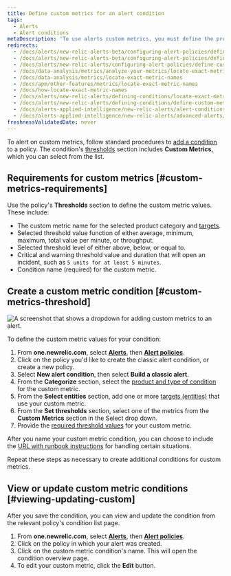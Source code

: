 ```yaml
---
title: Define custom metrics for an alert condition
tags:
  - Alerts
  - Alert conditions
metaDescription: 'To use alerts custom metrics, you must define the product and entity, select the exact custom metric name, and define the thresholds.'
redirects:
  - /docs/alerts/new-relic-alerts-beta/configuring-alert-policies/defining-custom-metrics-alert-condition
  - /docs/alerts/new-relic-alerts-beta/configuring-alert-policies/define-custom-metrics-alert-condition
  - /docs/alerts/new-relic-alerts/configuring-alert-policies/define-custom-metrics-alert-condition
  - /docs/data-analysis/metrics/analyze-your-metrics/locate-exact-metric-names
  - /docs/data-analysis/metrics/locate-exact-metric-names
  - /docs/apm/other-features/metrics/locate-exact-metric-names
  - /docs/how-locate-exact-metric-names
  - /docs/alerts/new-relic-alerts/defining-conditions/locate-exact-metric-names
  - /docs/alerts/new-relic-alerts/defining-conditions/define-custom-metrics-alert-condition
  - /docs/alerts-applied-intelligence/new-relic-alerts/alert-conditions/define-custom-metrics-alert-condition
  - /docs/alerts-applied-intelligence/new-relic-alerts/advanced-alerts/advanced-techniques/define-custom-metrics-alert-condition
freshnessValidatedDate: never
---
```


To alert on custom metrics, follow standard procedures to [add a condition](/docs/alerts-applied-intelligence/new-relic-alerts/alert-conditions/create-alert-conditions) to a policy. The condition's [thresholds](/docs/alerts-applied-intelligence/new-relic-alerts/advanced-alerts/advanced-techniques/set-thresholds-alert-condition) section includes <DNT>**Custom Metrics**</DNT>, which you can select from the list.

## Requirements for custom metrics [#custom-metrics-requirements]

Use the policy's <DNT>**Thresholds**</DNT> section to define the custom metric values. These include:

* The custom metric name for the selected product category and [targets](/docs/alerts/new-relic-alerts-beta/configuring-alert-policies/select-product-targets-alert-condition).
* Selected threshold value function of either average, minimum, maximum, total value per minute, or throughput.
* Selected threshold level of either above, below, or equal to.
* Critical and warning threshold value and duration that will open an incident, such as `5 units for at least 5 minutes`.
* Condition name (required) for the custom metric.

## Create a custom metric condition [#custom-metrics-threshold]

<img
  title="Set custom metrics on your alerts"
  alt="A screenshot that shows a dropdown for adding custom metrics to an alert."
  src="/images/alerts_screenshot-crop_custom-metrics.webp"
/>

To define the custom metric values for your condition:

1. From <DNT>**one.newrelic.com**</DNT>, select [<DNT>**Alerts**</DNT>](https://one.newrelic.com/alerts-ai), then [<DNT>**Alert policies**</DNT>](https://one.newrelic.com/alerts-ai/condition-builder/policy-list).
2. Click on the policy you'd like to create the classic alert condition, or create a new policy.
3. Select <DNT>**New alert condition**</DNT>, then select <DNT>**Build a classic alert**</DNT>.
4. From the <DNT>**Categorize**</DNT> section, select the [product and type of condition](/docs/alerts-applied-intelligence/new-relic-alerts/alert-conditions/create-alert-conditions) for the custom metric.
5. From the <DNT>**Select entities**</DNT> section, add one or more [targets (entities)](/docs/alerts/new-relic-alerts-beta/configuring-alert-policies/select-product-targets-alert-condition) that use your custom metric.
6. From the <DNT>**Set thresholds**</DNT> section, select one of the metrics from the <DNT>**Custom Metrics**</DNT> section in the Select drop down.
7. Provide the [required threshold values](#custom-metrics-requirements) for your custom metric.

After you name your custom metric condition, you can choose to include the [URL with runbook instructions](/docs/alerts-applied-intelligence/new-relic-alerts/advanced-alerts/understand-technical-concepts/provide-runbook-instructions-alert-activity) for handling certain situations.

Repeat these steps as necessary to create additional conditions for custom metrics.

## View or update custom metric conditions [#viewing-updating-custom]

After you save the condition, you can view and update the condition from the relevant policy's condition list page.

1. From <DNT>**one.newrelic.com**</DNT>, select [<DNT>**Alerts**</DNT>](https://one.newrelic.com/alerts-ai), then [<DNT>**Alert policies**</DNT>](https://one.newrelic.com/alerts-ai/condition-builder/policy-list).
2. Click on the policy in which your alert was created.
3. Click on the custom metric condition's name. This will open the condition overview page.
4. To edit your custom metric, click the <DNT>**Edit**</DNT> button.
